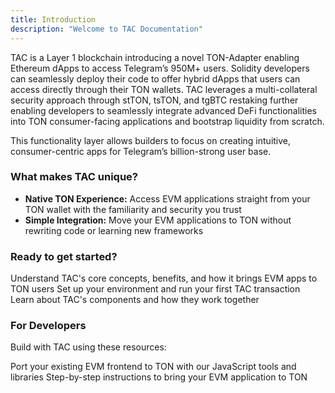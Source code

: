 ```yaml
---
title: Introduction
description: "Welcome to TAC Documentation"
---
```


TAC is a Layer 1 blockchain introducing a novel TON-Adapter enabling Ethereum dApps to access Telegram’s 950M+ users. Solidity developers can seamlessly deploy their code to offer hybrid dApps that users can access directly through their TON wallets. TAC leverages a multi-collateral security approach through stTON, tsTON, and tgBTC restaking further enabling developers to seamlessly integrate advanced DeFi functionalities into TON consumer-facing applications and bootstrap liquidity from scratch.

This functionality layer allows builders to focus on creating intuitive, consumer-centric apps for Telegram’s billion-strong user base.

### What makes TAC unique?

- **Native TON Experience:** Access EVM applications straight from your TON wallet with the familiarity and security you trust
- **Simple Integration:** Move your EVM applications to TON without rewriting code or learning new frameworks

### Ready to get started?

<CardGroup cols={1}>
  <Card title="What is TAC?" icon="question" href="/core-concepts/what-is-tac">
    Understand TAC's core concepts, benefits, and how it brings EVM apps to TON
    users
  </Card>
</CardGroup>

<CardGroup cols={2}>
  <Card title="Quickstart" icon="rocket" href="/get-started/quickstart">
    Set up your environment and run your first TAC transaction
  </Card>
  <Card title="Architecture" icon="file-pen" href="/get-started/architecture">
    Learn about TAC's components and how they work together
  </Card>
</CardGroup>

### For Developers

Build with TAC using these resources:

<CardGroup cols={2}>
  <Card title="JavaScript SDK" icon="js" href="/developers/sdk/introduction">
    Port your existing EVM frontend to TON with our JavaScript tools and
    libraries
  </Card>
  <Card
    title="Integration Guide"
    icon="code"
    href="/developers/guides/hello-world"
  >
    Step-by-step instructions to bring your EVM application to TON
  </Card>
</CardGroup>
